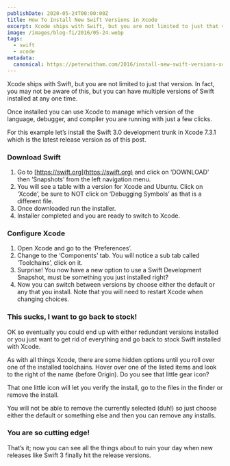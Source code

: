 ```yaml
---
publishDate: 2020-05-24T00:00:00Z
title: How To Install New Swift Versions in Xcode
excerpt: Xcode ships with Swift, but you are not limited to just that version. In fact, you may not be aware of this, but you can have multiple versions of Swift installed at any one time.
image: /images/blog-fi/2016/05-24.webp
tags:
  - swift
  - xcode
metadata:
  canonical: https://peterwitham.com/2016/install-new-swift-versions-xcode
---
```


Xcode ships with Swift, but you are not limited to just that version. In fact, you may not be aware of this, but you can have multiple versions of Swift installed at any one time.

Once installed you can use Xcode to manage which version of the language, debugger, and compiler you are running with just a few clicks.

For this example let’s install the Swift 3.0 development trunk in Xcode 7.3.1 which is the latest release version as of this post.

### Download Swift

1. Go to [https://swift.org](https://swift.org) and click on ‘DOWNLOAD’ then ‘Snapshots’ from the left navigation menu.  
2. You will see a table with a version for Xcode and Ubuntu. Click on ‘Xcode’, be sure to NOT click on ‘Debugging Symbols’ as that is a different file.  
3. Once downloaded run the installer.
4. Installer completed and you are ready to switch to Xcode.

### Configure Xcode

1. Open Xcode and go to the ‘Preferences’.
2. Change to the ‘Components’ tab. You will notice a sub tab called ‘Toolchains’, click on it.  
3. Surprise! You now have a new option to use a Swift Development Snapshot, must be something you just installed right?
4. Now you can switch between versions by choose either the default or any that you install. Note that you will need to restart Xcode when changing choices.

### This sucks, I want to go back to stock!

OK so eventually you could end up with either redundant versions installed or you just want to get rid of everything and go back to stock Swift installed with Xcode.

As with all things Xcode, there are some hidden options until you roll over one of the installed toolchains. Hover over one of the listed items and look to the right of the name (before Origin). Do you see that little gear icon?

That one little icon will let you verify the install, go to the files in the finder or remove the install.

You will not be able to remove the currently selected (duh!) so just choose either the default or something else and then you can remove any installs.

### You are so cutting edge!

That’s it; now you can see all the things about to ruin your day when new releases like Swift 3 finally hit the release versions.
